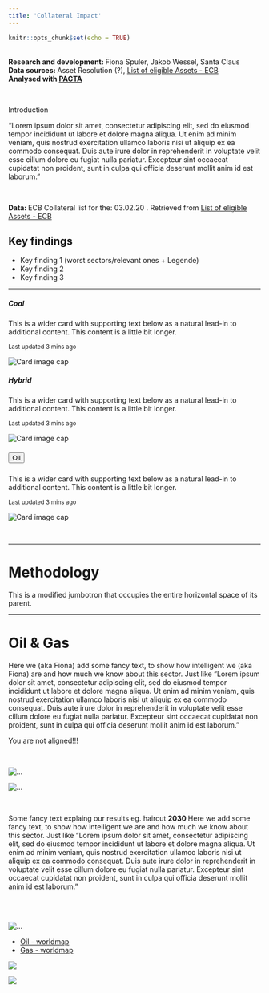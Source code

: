 ```yaml
---
title: 'Collateral Impact'
---
```


```r
knitr::opts_chunk$set(echo = TRUE)
```
<!-- using: bslib, htmltools
rmarkdown-dev-version: https://github.com/rstudio/rmarkdown/pull/1706
themes bootswatch
-->


<!-- Metadata-container -->

<!-- Quick Info -->
<p>

<br/>
<strong> Research and development: </strong> Fiona Spuler, Jakob Wessel, Santa Claus <br/>
<strong> Data sources: </strong> Asset Resolution (?), [List of eligible Assets - ECB](https://www.ecb.europa.eu/paym/coll/assets/html/list-MID.en.html) <br/>
<strong> Analysed with [PACTA](https://www.transitionmonitor.com/) </strong>

</p>


<br/>

<!-- Text-description -->
<div class="container">

<p class="h5">Introduction</p>
<p> 
"Lorem ipsum dolor sit amet, consectetur adipiscing elit, sed do eiusmod tempor incididunt ut labore et dolore magna aliqua. Ut enim ad minim veniam, quis nostrud exercitation ullamco laboris nisi ut aliquip ex ea commodo consequat. Duis aute irure dolor in reprehenderit in voluptate velit esse cillum dolore eu fugiat nulla pariatur. Excepteur sint occaecat cupidatat non proident, sunt in culpa qui officia deserunt mollit anim id est laborum."
</p>

</div>


<br/>

<!-- Time of data-retrieval -->
<div class="alert alert-secondary" role="alert">
<strong>Data: </strong> ECB Collateral list for the: <span class="text-danger"> 03.02.20 </span>. Retrieved from [List of eligible Assets - ECB](https://www.ecb.europa.eu/paym/coll/assets/html/list-MID.en.html)
</div>

<div class="container"> 
<h2> Key findings </h2>
<p>
<ul>
<li> Key finding 1 (worst sectors/relevant ones + Legende)</li>
<li> Key finding 2</li>
<li> Key finding 3</li>
</ul>
</p>
</div>

<!-- Vertical divider -->

<hr>

<!-- Main part -->

<!-- Overview -->
<div class="container">
<div class="card-group"> 


<div class="card">

<div class="card-body">
<h5 class="card-title">Coal</h5>
<p class="card-text">This is a wider card with supporting text below as a natural lead-in to additional content. This content is a little bit longer.</p>
<p class="card-text"><small class="text-muted">Last updated 3 mins ago</small></p>
</div>
<img class="card-img-bottom" src="plots/fiveyear_coalcap.png" alt="Card image cap">

</div>


<div class="card">

<div class="card-body">
<h5 class="card-title">Hybrid</h5>
<p class="card-text">This is a wider card with supporting text below as a natural lead-in to additional content. This content is a little bit longer.</p>
<p class="card-text"><small class="text-muted">Last updated 3 mins ago</small></p>
</div>
<img class="card-img-bottom" src="plots/fiveyear_hybrid.png" alt="Card image cap">

</div>


<div class="card">

<div class="card-body">
<h5 class="card-title"><button type="button" class="btn btn-danger" href="#oil_and_gas">Oil</button></h5>
<p class="card-text">This is a wider card with supporting text below as a natural lead-in to additional content. This content is a little bit longer.</p>
<p class="card-text"><small class="text-muted">Last updated 3 mins ago</small></p>
</div>
<img class="card-img-bottom" src="plots/fiveyear_oil.png" alt="Card image cap">

</div>


</div>
</div>

<!-- End Beginning-Section -->


<br/>
<hr>


<!-- Methodology -->
<div class="jumbotron jumbotron-fluid">
<div class="container">
<h1>Methodology</h1>
<p class="lead">This is a modified jumbotron that occupies the entire horizontal space of its parent.</p>
</div>
</div>



<hr>

<!-- Standard-components --> 



<!-- Oil and Gas --> 

<!-- Intro about the sector --> 
<div class="container">
<h1> <a id="oil_and_gas">Oil & Gas</a></h1>
<p> 
Here we (aka Fiona) add some fancy text, to show how intelligent we (aka Fiona) are and how much we know about this sector. Just like "Lorem ipsum dolor sit amet, consectetur adipiscing elit, sed do eiusmod tempor incididunt ut labore et dolore magna aliqua. Ut enim ad minim veniam, quis nostrud exercitation ullamco laboris nisi ut aliquip ex ea commodo consequat. Duis aute irure dolor in reprehenderit in voluptate velit esse cillum dolore eu fugiat nulla pariatur. Excepteur sint occaecat cupidatat non proident, sunt in culpa qui officia deserunt mollit anim id est laborum."
</p>
</div>

<!-- Alignment-message - same color as szenario? --> 
<div class="alert alert-danger" role="alert">
You are not aligned!!! 
</div>

<br/>

<!-- Five Year charts -->
<div class="container">
<div class="row">
<div class="col-sm">
<img src="plots/fiveyear_oil.png"  alt="...">
</div>
<div class="col-sm">
<img src="plots/fiveyear_gas.png"  alt="...">
</div>
</div>
</div>

<!-- Alternative:
<img src="plots/fiveyear_oil.png" width="40%" class="rounded float-left" alt="...">
<img src="plots/fiveyear_gas.png" width="40%" class="rounded float-right" alt="...">
-->

<br/>

<!-- Results, Interpretation + Haircut -->
<div class="container">
<p> Some fancy text explaing our results eg. haircut <strong> 2030 </strong> 
Here we add some fancy text, to show how intelligent we are and how much we know about this sector. Just like "Lorem ipsum dolor sit amet, consectetur adipiscing elit, sed do eiusmod tempor incididunt ut labore et dolore magna aliqua. Ut enim ad minim veniam, quis nostrud exercitation ullamco laboris nisi ut aliquip ex ea commodo consequat. Duis aute irure dolor in reprehenderit in voluptate velit esse cillum dolore eu fugiat nulla pariatur. Excepteur sint occaecat cupidatat non proident, sunt in culpa qui officia deserunt mollit anim id est laborum."
</p>
</div>
<br/>
<br/>
 
<!-- Companies and Oil+Gas-Worldmap -->
<div class="container">
<div class="row">

<!-- Column with Companies -->
<div class="col">
<img src="plots/tree_new.png"  alt="...">
</div>

<!-- Column with Maps -->
<div class="col">
<!-- Tabs for Maps -->
<ul class="nav nav-tabs" id="myTab" role="tablist">

<!-- Navigation - Maps -->
<li class="nav-item">
<a class="nav-link active" id="oil_map-tab" data-toggle="tab" href="#oil_map" role="tab" aria-controls="oil_map" aria-selected="true">Oil - worldmap</a>
</li>
<li class="nav-item">
<a class="nav-link" id="gas_map-tab" data-toggle="tab" href="#gas_map" role="tab" aria-controls="gas_map" aria-selected="false">Gas - worldmap</a>
</li>
</ul>

<!-- Content - Maps -->
<div class="tab-content" id="myTabContent">

<div class="tab-pane fade show active" id="oil_map" role="tabpanel" aria-labelledby="oil_map-tab">
<img src="plots/map_oil.png">
</div>
<div class="tab-pane fade" id="gas_map" role="tabpanel" aria-labelledby="gas_map-tab">
<img src="plots/map_oil.png">
</div>

</div>

</div>

</div>
</div>

